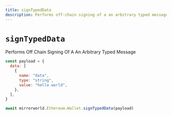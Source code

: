 ```yaml
---
title: signTypedData
description: Performs off-chain signing of a an arbitrary typed message
---
```


# `signTypedData`

Performs Off Chain Signing Of A An Arbitrary Typed Message

```js
const payload = {
  data: [
    {
      name: "data",
      type: "string",
      value: "hello world",
    },
  ],
}

await mirrorworld.Ethereum.Wallet.signTypedData(payload)
```
